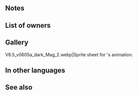 {{Weapon Infobox
|tagid=SID_滅亡の霜雪
|intID=3064
|image=wep_ac051
|exclusive=1
|weaponType=Dragonstone
|cost=400
|might=16
|range=1
|cooldown=-1
|effect=Accelerates Special trigger (cooldown count-1). If foe initiates combat or if foe's HP ≥ 75% at start of combat, grants Atk+6 to unit, inflicts Atk-6 on foe, and unit's first attack deals damage = 40% of foe's Res during combat, and also, both unit and foe cannot make a follow-up attack. If foe's Range = 2, calculates damage using the lower of foe's Def or Res.
|statModifiers=0,16,0,0,0
|required=Flametongue
|properties=random_owner
}}
==Notes==
{{IfFoeInitiates}}
{{Temporary buffs}}
{{Temporary debuffs}}
{{DamageBoost}}
{{Prevent follow-up|target=the unit and foe}}
{{LowerDefRes}}

==List of owners==
{{Skill Hero List}}
==Gallery==
<gallery>
V6.5_v0605a_dark_Mag_2.webp|Sprite sheet for {{PAGENAME}}'s animation.
</gallery>
==In other languages==
{{OtherLanguages
|japanese=滅亡の霜雪
|german=Frost des Verfalls
|spanishEU=Helada atroz
|spanishLA=Helada asoladora
|french=Givre ravageur
|italian=Gelo rovinoso
|chineseTW=滅亡的霜雪
|portuguese=Geada nociva
}}
==See also==
{{See also skills|cond=Description LIKE '%foe initiates combat%foe\'s HP%grants Atk+%to unit%inflicts Atk-%on foe%cannot make a follow-up attack%' OR Description LIKE '%deals damage =%of foe_s Res%' OR Description LIKE '%unit and foe%cannot make%follow-up%attack%'}}
{{Weapons Navbox}}
